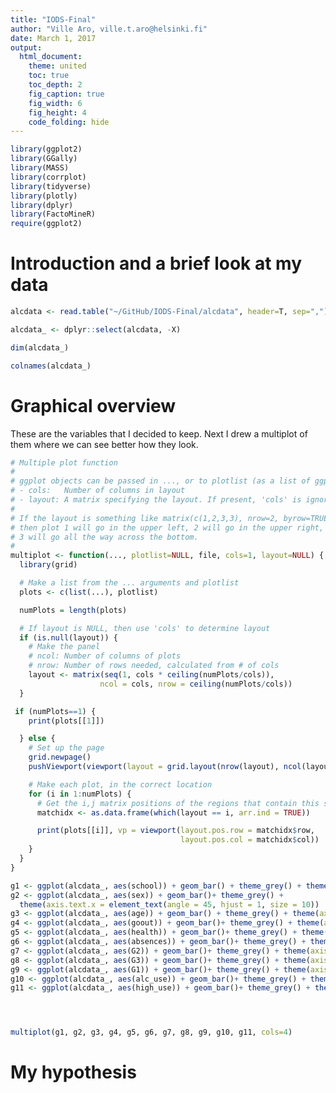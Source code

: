```yaml
---
title: "IODS-Final"
author: "Ville Aro, ville.t.aro@helsinki.fi"
date: March 1, 2017
output:
  html_document:
    theme: united
    toc: true
    toc_depth: 2
    fig_caption: true
    fig_width: 6
    fig_height: 4
    code_folding: hide
---
```


```r
library(ggplot2)
library(GGally)
library(MASS)
library(corrplot)
library(tidyverse)
library(plotly)
library(dplyr)
library(FactoMineR)
require(ggplot2)

```

# Introduction and a brief look at my data

```r
alcdata <- read.table("~/GitHub/IODS-Final/alcdata", header=T, sep=",")

alcdata_ <- dplyr::select(alcdata, -X)

dim(alcdata_)

colnames(alcdata_)

```


# Graphical overview

These are the variables that I decided to keep. Next I drew a multiplot of them where we can see better how they look.

```r
# Multiple plot function
#
# ggplot objects can be passed in ..., or to plotlist (as a list of ggplot objects)
# - cols:   Number of columns in layout
# - layout: A matrix specifying the layout. If present, 'cols' is ignored.
#
# If the layout is something like matrix(c(1,2,3,3), nrow=2, byrow=TRUE),
# then plot 1 will go in the upper left, 2 will go in the upper right, and
# 3 will go all the way across the bottom.
#
multiplot <- function(..., plotlist=NULL, file, cols=1, layout=NULL) {
  library(grid)

  # Make a list from the ... arguments and plotlist
  plots <- c(list(...), plotlist)

  numPlots = length(plots)

  # If layout is NULL, then use 'cols' to determine layout
  if (is.null(layout)) {
    # Make the panel
    # ncol: Number of columns of plots
    # nrow: Number of rows needed, calculated from # of cols
    layout <- matrix(seq(1, cols * ceiling(numPlots/cols)),
                    ncol = cols, nrow = ceiling(numPlots/cols))
  }

 if (numPlots==1) {
    print(plots[[1]])

  } else {
    # Set up the page
    grid.newpage()
    pushViewport(viewport(layout = grid.layout(nrow(layout), ncol(layout))))

    # Make each plot, in the correct location
    for (i in 1:numPlots) {
      # Get the i,j matrix positions of the regions that contain this subplot
      matchidx <- as.data.frame(which(layout == i, arr.ind = TRUE))

      print(plots[[i]], vp = viewport(layout.pos.row = matchidx$row,
                                      layout.pos.col = matchidx$col))
    }
  }
}

```

```r
g1 <- ggplot(alcdata_, aes(school)) + geom_bar() + theme_grey() + theme(axis.text.x = element_text(angle = 45, hjust = 1, size = 10))
g2 <- ggplot(alcdata_, aes(sex)) + geom_bar()+ theme_grey() + 
  theme(axis.text.x = element_text(angle = 45, hjust = 1, size = 10))
g3 <- ggplot(alcdata_, aes(age)) + geom_bar() + theme_grey() + theme(axis.text.x = element_text(angle = 45, hjust = 1, size = 10))
g4 <- ggplot(alcdata_, aes(goout)) + geom_bar()+ theme_grey() + theme(axis.text.x = element_text(angle = 45, hjust = 1, size = 10))
g5 <- ggplot(alcdata_, aes(health)) + geom_bar()+ theme_grey() + theme(axis.text.x = element_text(angle = 45, hjust = 1, size = 10))
g6 <- ggplot(alcdata_, aes(absences)) + geom_bar()+ theme_grey() + theme(axis.text.x = element_text(angle = 45, hjust = 1, size = 10))
g7 <- ggplot(alcdata_, aes(G2)) + geom_bar()+ theme_grey() + theme(axis.text.x = element_text(angle = 45, hjust = 1, size = 10))
g8 <- ggplot(alcdata_, aes(G3)) + geom_bar()+ theme_grey() + theme(axis.text.x = element_text(angle = 45, hjust = 1, size = 10))
g9 <- ggplot(alcdata_, aes(G1)) + geom_bar()+ theme_grey() + theme(axis.text.x = element_text(angle = 45, hjust = 1, size = 10))
g10 <- ggplot(alcdata_, aes(alc_use)) + geom_bar()+ theme_grey() + theme(axis.text.x = element_text(angle = 45, hjust = 1, size = 10))
g11 <- ggplot(alcdata_, aes(high_use)) + geom_bar()+ theme_grey() + theme(axis.text.x = element_text(angle = 45, hjust = 1, size = 10))




multiplot(g1, g2, g3, g4, g5, g6, g7, g8, g9, g10, g11, cols=4)
```



# My hypothesis






